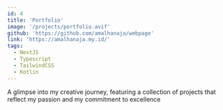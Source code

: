 ```yaml
---
id: 4
title: 'Portfolio'
image: '/projects/portfolio.avif'
github: 'https://github.com/amalhanaja/webpage'
link: 'https://amalhanaja.my.id/'
tags:
  - NextJS
  - Typescript
  - TailwindCSS
  - Kotlin
---
```


A glimpse into my creative journey, featuring a collection of projects that reflect my passion and my commitment to excellence